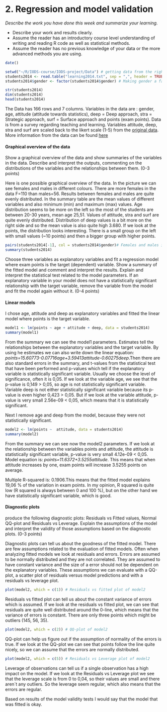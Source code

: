 # 2. Regression and model validation

*Describe the work you have done this week and summarize your learning.*

- Describe your work and results clearly. 
- Assume the reader has an introductory course level understanding of writing and reading R code as well as statistical methods.
- Assume the reader has no previous knowledge of your data or the more advanced methods you are using.

```r
date()

```

```r
setwd("~/R/IODS-course/IODS-project/Data") # getting data from the right folder
students2014 <- read.table("learning2014.txt", sep = ",", header = TRUE)
students2014$gender <- factor(students2014$gender) # Making gender a factor

```

```r
str(students2014)
dim(students2014)
head(students2014)
```
The Data has 166 rows and 7 columns. Variables in the data are : gender, age, attitude (attitude towards statistics), deep = Deep approach, stra = Strategic approach, surf = Surface approach and points (exam points). Data is from a survey regarding teaching and learning. Variables attitude, deep, stra and surf are scaled back to the likert scale (1-5) from the [original data](http://www.helsinki.fi/~kvehkala/JYTmooc/JYTOPKYS3-data.txt). More information from the data can be found [here](https://www.mv.helsinki.fi/home/kvehkala/JYTmooc/JYTOPKYS3-meta.txt)


#### Graphical overview of the data

Show a graphical overview of the data and show summaries of the variables in the data. Describe and interpret the outputs, commenting on the distributions of the variables and the relationships between them. (0-3 points)

Here is one possible graphical overview of the data. In the picture we can see females and males in different colours. There are more females in the data F=110 than males=56. Results between females and males are quite evenly distributed. In the summary table are the mean values of different variables and also minimum (min) and maximum (max) values. Age distribution seems to be more on the left so the most of the students are between 20-30 years, mean age 25,51. Values of attitude, stra and surf are quite evenly distributed. Distribution of deep values is a bit more on the right side and so the mean value is also quite high 3.680. If we look at the points, the distribution looks interesting. There is a small group on the left with small values (~10 points) and then a bigger group with higher points. 

```r
pairs(students2014[-1], col = students2014$gender)# Females and males in different colours, F=black, M=red
summary(students2014)

```
Choose three variables as explanatory variables and fit a regression model where exam points is the target (dependent) variable. Show a summary of the fitted model and comment and interpret the results. Explain and interpret the statistical test related to the model parameters. If an explanatory variable in your model does not have a statistically significant relationship with the target variable, remove the variable from the model and fit the model again without it. (0-4 points)

#### Linear models


I chose age, attitude and deep as explanatory variables and fitted the linear model where points is the target variable.

```r
model1 <- lm(points ~ age + attitude + deep, data = students2014)
summary(model1)

```
From the summary we can see the model1 parameters. Estimates tell the relationships between the explanatory variables and the target variable. By using he estimates we can also write down the linear equation: _points=15.60773-0.07716age+3.59413attitude-0.60275deep_.Then there are also standard errors in the summary, and t-values from the statistical test that have been performed and p-values which tell if the explanatory variable is statistically significant variable. Usually we choose the level of significance, often it is 0,05. If we look at the variable age, we see that the p-value is 0,149 > 0,05, so age is not statistically significant variable. Variable deep is not either statistically significant variable because its p-value is even higher 0,423 > 0,05. But if we look at the variable attitude, p-value is very small 2.56e-09 < 0,05, which means that it is statistically significant. 

Next I remove age and deep from the model, because they were not statistically significant. 

```r
model2 <- lm(points ~  attitude, data = students2014)
summary(model2)


```
From the summary we can see now the model2 parameters. If we look at the relationship between the variables points and attitude, the attitude is statistically significant variable, p-value is very small 4.12e-09 < 0,05. Model equation is: _points=11.6372+3.5255attitude_. This means that when attitude increases by one, exam points will increase 3.5255 points on average. 

Multiple R-squared is:  0.1906.This means that the fitted model explains 19,06 % of the variation in exam points. In my opinion, R squared is quite low (R squared is always between 0 and 100 %), but on the other hand we have statistically significant variable, which is good.


#### Diagnostic plots

produce the following diagnostic plots: Residuals vs Fitted values, Normal QQ-plot and Residuals vs Leverage. Explain the assumptions of the model and interpret the validity of those assumptions based on the diagnostic plots. (0-3 points)

Diagnostic plots can tell us about the goodness of the fitted model. There are few assumptions related to the evaluation of fitted models. Often when analyzing fitted models we look at residuals and errors. Errors are assumed to be normally distributed and they are not correlated. They are assumed to have constant variance and the size of a error should not be dependent on the explanatory variables. These assumptions we can evaluate with a QQ-plot, a scatter plot of residuals versus model predictions and with a residuals vs leverage plot.



```r
plot(model2, which = c(1)) # Residuals vs fitted plot of model2

```


Residuals vs fitted plot can tell us about the constant variance of errors which is assumed. If we look at the residuals vs fitted plot, we can see that residuals are quite well distributed around the 0-line, which means that the variance of errors is constant. There are only three points which might be outliers (145, 56, 35).

```r
plot(model2, which = c(2)) # QQ-plot of model2

```

QQ-plot can help us figure out if the assumption of normality of the errors is true. If we look at the QQ-plot we can see that points follow the line quite nicely, so we can assume that the errors are normally distributed. 

```r
plot(model2, which = c(5)) # Residuals vs Leverage plot of model2

```

Leverage of observations can tell us if a single observation has a high impact on the model. If we look at the Residuals vs Leverage plot we see that the leverage scale is from 0 to 0,04, so their values are small and there aren´t any outliers. So the leverage seem regular, which also means that the errors are regular. 

Based on results of the model validity tests I would say that the model that was fitted is okay. 


